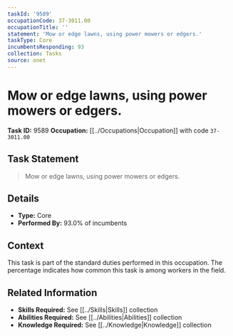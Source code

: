 ```yaml
---
taskId: '9589'
occupationCode: 37-3011.00
occupationTitle: ''
statement: 'Mow or edge lawns, using power mowers or edgers.'
taskType: Core
incumbentsResponding: 93
collection: Tasks
source: onet
---
```

# Mow or edge lawns, using power mowers or edgers.

**Task ID:** 9589
**Occupation:** [[../Occupations|Occupation]] with code `37-3011.00`

## Task Statement

> Mow or edge lawns, using power mowers or edgers.

## Details

- **Type:** Core
- **Performed By:** 93.0% of incumbents

## Context

This task is part of the standard duties performed in this occupation. The percentage indicates how common this task is among workers in the field.

## Related Information

- **Skills Required:** See [[../Skills|Skills]] collection
- **Abilities Required:** See [[../Abilities|Abilities]] collection
- **Knowledge Required:** See [[../Knowledge|Knowledge]] collection
